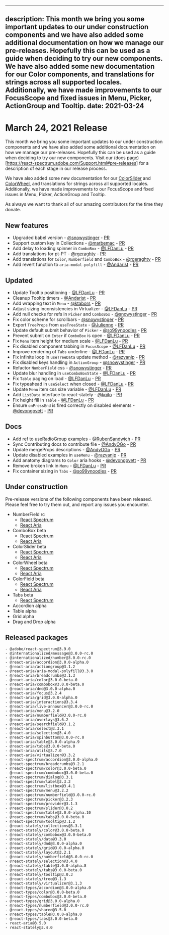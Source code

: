 <!-- Copyright 2020 Adobe. All rights reserved.
This file is licensed to you under the Apache License, Version 2.0 (the "License");
you may not use this file except in compliance with the License. You may obtain a copy
of the License at http://www.apache.org/licenses/LICENSE-2.0
Unless required by applicable law or agreed to in writing, software distributed under
the License is distributed on an "AS IS" BASIS, WITHOUT WARRANTIES OR REPRESENTATIONS
OF ANY KIND, either express or implied. See the License for the specific language
governing permissions and limitations under the License. -->


---
description: This month we bring you some important updates to our under construction components and we have also added some additional documentation on how we manage our pre-releases. Hopefully this can be used as a guide when deciding to try our new components. We have also added some new documentation for our Color components, and translations for strings across all supported locales. Additionally, we have made improvements to our FocusScope and fixed issues in Menu, Picker, ActionGroup and Tooltip.
date: 2021-03-24
---

# March 24, 2021 Release
This month we bring you some important updates to our under construction components and we have also added some additional documentation on how we manage our pre-releases. Hopefully this can be used as a guide when deciding to try our new components. Visit our (docs page)[https://react-spectrum.adobe.com/Support.html#pre-releases] for a description of each stage in our release process.

We have also added some new documentation for our [ColorSlider](https://react-spectrum.adobe.com/react-spectrum/ColorSlider.html) and [ColorWheel](https://react-spectrum.adobe.com/react-spectrum/ColorWheel.html), and translations for strings across all supported locales. Additionally, we have made improvements to our FocusScope and fixed issues in Menu, Picker, ActionGroup and Tooltip.

As always we want to thank all of our amazing contributors for the time they donate.

## New features
- Upgraded babel version - [@snowystinger](https://github.com/snowystinger) - [PR](https://github.com/adobe/react-spectrum/pull/1402)
- Support custom key in Collections - [@marbemac](https://github.com/marbemac) - [PR](https://github.com/adobe/react-spectrum/pull/1577)
- Add delay to loading spinner in `ComboBox` - [@LFDanLu](https://github.com/LFDanLu) - [PR](https://github.com/adobe/react-spectrum/pull/1557)
- Add translations for pt-PT - [@rgeraghty](https://github.com/rgeraghty) - [PR](https://github.com/adobe/react-spectrum/pull/1616)
- Add translations for `Color`, `Numberfield` and `ComboBox` - [@rgeraghty](https://github.com/rgeraghty) - [PR](https://github.com/adobe/react-spectrum/pull/1616)
- Add revert function to `aria-modal-polyfill` - [@Andarist](https://github.com/Andarist) - [PR](https://github.com/adobe/react-spectrum/pull/1680)

## Updated
- Update Tooltip positioning - [@LFDanLu](https://github.com/LFDanLu) - [PR](https://github.com/adobe/react-spectrum/pull/1515)
- Cleanup Tooltip timers - [@Andarist](https://github.com/Andarist) - [PR](https://github.com/adobe/react-spectrum/pull/1562)
- Add wrapping text in `Menu` - [@ktabors](https://github.com/ktabors) - [PR](https://github.com/adobe/react-spectrum/pull/1600)
- Adjust sizing inconsistencies in Virtualizer - [@LFDanLu](https://github.com/LFDanLu) - [PR](https://github.com/adobe/react-spectrum/pull/1561)
- Add null checks for refs in `Picker` and `ComboBox` - [@snowystinger](https://github.com/snowystinger) - [PR](https://github.com/adobe/react-spectrum/pull/1599)
- Fix color scheme for scrollbars - [@snowystinger](https://github.com/snowystinger) - [PR](https://github.com/adobe/react-spectrum/pull/1547)
- Export `TreeProps` from `useTreeState` - [@Julienng](https://github.com/Julienng) - [PR](https://github.com/adobe/react-spectrum/pull/1239)
- Update default submit behavior of `Picker` - [@so99ynoodles](https://github.com/so99ynoodles) - [PR](https://github.com/adobe/react-spectrum/pull/1657)
- Prevent submit on `Enter` if `ComboBox` is open - [@LFDanLu](https://github.com/LFDanLu) - [PR](https://github.com/adobe/react-spectrum/pull/1651)
- Fix `Menu` item height for medium scale - [@LFDanLu](https://github.com/LFDanLu) - [PR](https://github.com/adobe/react-spectrum/pull/1677)
- Fix disabled component tabbing in `FocusScope` - [@LFDanLu](https://github.com/LFDanLu) - [PR](https://github.com/adobe/react-spectrum/pull/1521)
- Improve rendering of `Tabs` underline - [@LFDanLu](https://github.com/LFDanLu) - [PR](https://github.com/adobe/react-spectrum/pull/1650)
- Fix infinite loop in `useTreeData` update method - [@razvanip](https://github.com/razvanip) - [PR](https://github.com/adobe/react-spectrum/pull/1499)
- Fix disabled keys handling in `ActionGroup` - [@snowystinger](https://github.com/snowystinger) - [PR](https://github.com/adobe/react-spectrum/pull/1359)
- Refactor `NumberField` css - [@snowystinger](https://github.com/snowystinger) - [PR](https://github.com/adobe/react-spectrum/pull/1614)
- Update blur handling in  `useComboBoxState` - [@LFDanLu](https://github.com/LFDanLu) - [PR](https://github.com/adobe/react-spectrum/pull/1587)
- Fix `Table` paging on load  - [@LFDanLu](https://github.com/LFDanLu) - [PR](https://github.com/adobe/react-spectrum/pull/1678)
- Fix typeahead in `useSelect` when closed - [@LFDanLu](https://github.com/LFDanLu) - [PR](https://github.com/adobe/react-spectrum/pull/1374)
- Update `Menu` item css size variable - [@LFDanLu](https://github.com/LFDanLu) - [PR](https://github.com/adobe/react-spectrum/pull/1709)
- Add `ListData` interface to react-stately - [@kqito](https://github.com/kqito) - [PR](https://github.com/adobe/react-spectrum/pull/1702)
- Fix height fill in `Table` - [@LFDanLu](https://github.com/LFDanLu)  - [PR](https://github.com/adobe/react-spectrum/pull/1698)
- Ensure `onPressEnd` is fired correctly on disabled elements - [@devongovett](https://github.com/devongovett) - [PR](https://github.com/adobe/react-spectrum/pull/1719)

## Docs
- Add ref to useRadioGroup examples - [@RubenSandwich](https://github.com/RubenSandwich) - [PR](https://github.com/adobe/react-spectrum/pull/1588)
- Sync Contributing docs to contribute file - [@AndyOGo](https://github.com/AndyOGo) - [PR](https://github.com/adobe/react-spectrum/pull/1571)
- Update mergeProps descriptions - [@AndyOGo](https://github.com/AndyOGo) - [PR](https://github.com/adobe/react-spectrum/pull/1551)
- Update disabled examples in `useMenu` - [@razvanip](https://github.com/razvanip) - [PR](https://github.com/adobe/react-spectrum/pull/1498)
- Add anatomy diagrams to `Color` aria hooks - [@devongovett](https://github.com/devongovett) - [PR](https://github.com/adobe/react-spectrum/pull/1603)
- Remove broken link in `Menu` - [@LFDanLu](https://github.com/LFDanLu) - [PR](https://github.com/adobe/react-spectrum/pull/1652)
- Fix container sizing in `Tabs` - [@so99ynoodles](https://github.com/so99ynoodles) - [PR](https://github.com/adobe/react-spectrum/pull/1656)

## Under construction

Pre-release versions of the following components have been released. Please feel free to try them out, and report any issues you encounter.


- NumberField rc
    - [React Spectrum](https://react-spectrum.adobe.com/react-spectrum/NumberField.html)
    - [React Aria](https://react-spectrum.adobe.com/react-aria/useNumberField.html)
- ComboBox beta
    - [React Spectrum](https://react-spectrum.adobe.com/react-spectrum/ComboBox.html)
    - [React Aria](https://react-spectrum.adobe.com/react-aria/useComboBox.html)
- ColorSlider beta
    - [React Spectrum](https://react-spectrum.adobe.com/react-spectrum/ColorSlider.html)
    - [React Aria](https://react-spectrum.adobe.com/react-aria/useColorSlider.html)
- ColorWheel beta
    - [React Spectrum](https://react-spectrum.adobe.com/react-spectrum/ColorWheel.html)
    - [React Aria](https://react-spectrum.adobe.com/react-aria/useColorWheel.html)
- ColorField beta
    - [React Spectrum](https://react-spectrum.adobe.com/react-spectrum/ColorField.html)
    - [React Aria](https://react-spectrum.adobe.com/react-aria/useColorField.html)
- Tabs beta
    - [React Spectrum](https://react-spectrum.adobe.com/react-spectrum/Tabs.html)
- Accordion alpha
- Table alpha
- Grid alpha
- Drag and Drop alpha

## Released packages
```
- @adobe/react-spectrum@3.9.0
- @internationalized/message@3.0.0-rc.0
- @internationalized/number@3.0.0-rc.0
- @react-aria/accordion@3.0.0-alpha.0
- @react-aria/actiongroup@3.1.2
- @react-aria/aria-modal-polyfill@3.3.0
- @react-aria/breadcrumbs@3.1.3
- @react-aria/color@3.0.0-beta.0
- @react-aria/combobox@3.0.0-beta.0
- @react-aria/dnd@3.0.0-alpha.0
- @react-aria/focus@3.2.4
- @react-aria/grid@3.0.0-alpha.0
- @react-aria/interactions@3.3.4
- @react-aria/live-announcer@3.0.0-rc.0
- @react-aria/menu@3.2.0
- @react-aria/numberfield@3.0.0-rc.0
- @react-aria/overlays@3.6.2
- @react-aria/searchfield@3.1.2
- @react-aria/select@3.3.1
- @react-aria/selection@3.4.0
- @react-aria/spinbutton@3.0.0-rc.0
- @react-aria/table@3.0.0-alpha.9
- @react-aria/tabs@3.0.0-beta.0
- @react-aria/utils@3.7.0
- @react-aria/virtualizer@3.3.2
- @react-spectrum/accordion@3.0.0-alpha.0
- @react-spectrum/breadcrumbs@3.2.1
- @react-spectrum/color@3.0.0-beta.0
- @react-spectrum/combobox@3.0.0-beta.0
- @react-spectrum/dialog@3.3.1
- @react-spectrum/label@3.3.2
- @react-spectrum/listbox@3.4.1
- @react-spectrum/menu@3.2.2
- @react-spectrum/numberfield@3.0.0-rc.0
- @react-spectrum/picker@3.2.3
- @react-spectrum/provider@3.1.3
- @react-spectrum/slider@3.0.2
- @react-spectrum/table@3.0.0-alpha.10
- @react-spectrum/tabs@3.0.0-beta.0
- @react-spectrum/tooltip@3.1.2
- @react-stately/collections@3.3.1
- @react-stately/color@3.0.0-beta.0
- @react-stately/combobox@3.0.0-beta.0
- @react-stately/data@3.3.0
- @react-stately/dnd@3.0.0-alpha.0
- @react-stately/grid@3.0.0-alpha.0
- @react-stately/layout@3.2.1
- @react-stately/numberfield@3.0.0-rc.0
- @react-stately/selection@3.4.0
- @react-stately/table@3.0.0-alpha.8
- @react-stately/tabs@3.0.0-beta.0
- @react-stately/tooltip@3.0.3
- @react-stately/tree@3.1.3
- @react-stately/virtualizer@3.1.3
- @react-types/accordion@3.0.0-alpha.0
- @react-types/color@3.0.0-beta.0
- @react-types/combobox@3.0.0-beta.0
- @react-types/grid@3.0.0-alpha.0
- @react-types/numberfield@3.0.0-rc.0
- @react-types/shared@3.5.0
- @react-types/table@3.0.0-alpha.0
- @react-types/tabs@3.0.0-beta.0
- react-aria@3.5.0
- react-stately@3.4.0
```

